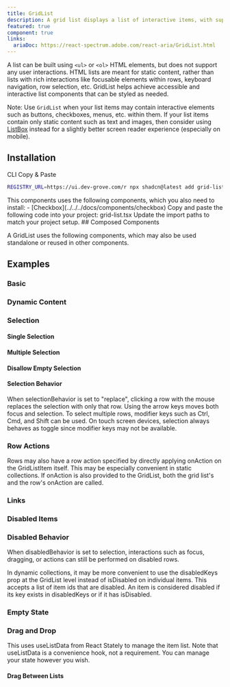 ```yaml
---
title: GridList
description: A grid list displays a list of interactive items, with support for keyboard navigation, single or multiple selection, and row actions.
featured: true
component: true
links:
  ariaDoc: https://react-spectrum.adobe.com/react-aria/GridList.html
---
```


A list can be built using `<ul>` or `<ol>` HTML elements, but does not support any user interactions. HTML lists are meant for static content, rather than lists with rich interactions like focusable elements within rows, keyboard navigation, row selection, etc. GridList helps achieve accessible and interactive list components that can be styled as needed.

<ComponentPreview name="grid-list-demo" />

Note: Use `GridList` when your list items may contain interactive elements such as buttons, checkboxes, menus, etc. within them. If your list items contain only static content such as text and images, then consider using [ListBox](../../docs/components/list-box) instead for a slightly better screen reader experience (especially on mobile).

## Installation

<Tabs defaultValue="cli">

<TabsList>
  <TabsTrigger value="cli">CLI</TabsTrigger>
  <TabsTrigger value="manual">Copy & Paste</TabsTrigger>
</TabsList>

<TabsContent value="cli">

```bash
REGISTRY_URL=https://ui.dev-grove.com/r npx shadcn@latest add grid-list
```

</TabsContent>
<TabsContent value="manual">
<Steps>
<Step>
  This components uses the following components, which you also need to install:
  - [Checkbox](../../../docs/components/checkbox)
</Step>
<Step>Copy and paste the following code into your project: grid-list.tsx</Step>
<ComponentSource name="grid-list" />
<Step>Update the import paths to match your project setup.</Step>
</Steps>
</TabsContent>
</Tabs>
## Composed Components

A GridList uses the following components, which may also be used standalone or reused in other components.

<ComponentCards>
  <ComponentCard component="button" />
  <ComponentCard component="checkbox" />
</ComponentCards>

## Examples

### Basic

<ComponentPreview name="grid-list-demo" />

### Dynamic Content

<ComponentPreview name="grid-list-content" />

### Selection

#### Single Selection

<ComponentPreview name="grid-list-single-select" />

#### Multiple Selection

<ComponentPreview name="grid-list-multi-select" />

#### Disallow Empty Selection

<ComponentPreview name="grid-list-disallow-empty" />

#### Selection Behavior

<ComponentPreview name="grid-list-replace" />

When selectionBehavior is set to "replace", clicking a row with the mouse replaces the selection with only that row. Using the arrow keys moves both focus and selection. To select multiple rows, modifier keys such as Ctrl, Cmd, and Shift can be used. On touch screen devices, selection always behaves as toggle since modifier keys may not be available.

### Row Actions

<ComponentPreview name="grid-list-row-actions" />

Rows may also have a row action specified by directly applying onAction on the GridListItem itself. This may be especially convenient in static collections. If onAction is also provided to the GridList, both the grid list's and the row's onAction are called.

<ComponentPreview name="grid-list-direct-row-actions" />

### Links

<ComponentPreview name="grid-list-links" />

### Disabled Items

<ComponentPreview name="grid-list-disabled-items" />

### Disabled Behavior

When disabledBehavior is set to selection, interactions such as focus, dragging, or actions can still be performed on disabled rows.

<ComponentPreview name="grid-list-disabled-behavior" />

In dynamic collections, it may be more convenient to use the disabledKeys prop at the GridList level instead of isDisabled on individual items. This accepts a list of item ids that are disabled. An item is considered disabled if its key exists in disabledKeys or if it has isDisabled.

<ComponentPreview name="grid-list-disabled-keys" />

### Empty State

<ComponentPreview name="grid-list-empty" />

### Drag and Drop

This uses useListData from React Stately to manage the item list. Note that useListData is a convenience hook, not a requirement. You can manage your state however you wish.

<ComponentPreview name="grid-list-drag-drop" />

#### Drag Between Lists

<ComponentPreview name="grid-list-drag-between" />
